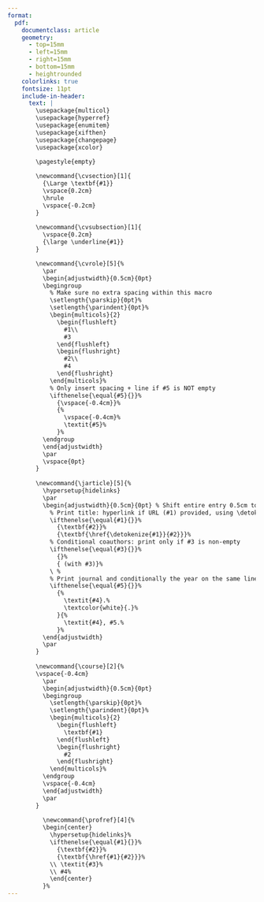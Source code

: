 ```yaml
---
format:
  pdf:
    documentclass: article
    geometry:
      - top=15mm
      - left=15mm
      - right=15mm
      - bottom=15mm
      - heightrounded
    colorlinks: true
    fontsize: 11pt
    include-in-header:
      text: |
        \usepackage{multicol}
        \usepackage{hyperref}
        \usepackage{enumitem}
        \usepackage{xifthen}
        \usepackage{changepage}
        \usepackage{xcolor}
        
        \pagestyle{empty}

        \newcommand{\cvsection}[1]{
          {\Large \textbf{#1}}
          \vspace{0.2cm}
          \hrule
          \vspace{-0.2cm}
        }
        
        \newcommand{\cvsubsection}[1]{
          \vspace{0.2cm}
          {\large \underline{#1}}
        }

        \newcommand{\cvrole}[5]{%
          \par
          \begin{adjustwidth}{0.5cm}{0pt}
          \begingroup
            % Make sure no extra spacing within this macro
            \setlength{\parskip}{0pt}%
            \setlength{\parindent}{0pt}%
            \begin{multicols}{2}
              \begin{flushleft}
                #1\\
                #3
              \end{flushleft}
              \begin{flushright}
                #2\\
                #4
              \end{flushright}
            \end{multicols}%
            % Only insert spacing + line if #5 is NOT empty
            \ifthenelse{\equal{#5}{}}%
              {\vspace{-0.4cm}}%
              {%
                \vspace{-0.4cm}%
                \textit{#5}%
              }%
          \endgroup
          \end{adjustwidth}
          \par
          \vspace{0pt}
        }
        
        \newcommand{\jarticle}[5]{%
          \hypersetup{hidelinks}
          \par
          \begin{adjustwidth}{0.5cm}{0pt} % Shift entire entry 0.5cm to the right
            % Print title: hyperlink if URL (#1) provided, using \detokenize to handle special chars
            \ifthenelse{\equal{#1}{}}%
              {\textbf{#2}}%
              {\textbf{\href{\detokenize{#1}}{#2}}}%
            % Conditional coauthors: print only if #3 is non-empty
            \ifthenelse{\equal{#3}{}}%
              {}%
              { (with #3)}%
            \ %
            % Print journal and conditionally the year on the same line
            \ifthenelse{\equal{#5}{}}%
              {%
                \textit{#4}.%
                \textcolor{white}{.}%
              }{%
                \textit{#4}, #5.%
              }%
          \end{adjustwidth}
          \par
        }
        
        \newcommand{\course}[2]{%
        \vspace{-0.4cm}
          \par
          \begin{adjustwidth}{0.5cm}{0pt}
          \begingroup
            \setlength{\parskip}{0pt}%
            \setlength{\parindent}{0pt}%
            \begin{multicols}{2}
              \begin{flushleft}
                \textbf{#1}
              \end{flushleft}
              \begin{flushright}
                #2
              \end{flushright}
            \end{multicols}%
          \endgroup
          \vspace{-0.4cm}
          \end{adjustwidth}
          \par
        }
        
          \newcommand{\profref}[4]{%
          \begin{center}
            \hypersetup{hidelinks}%
            \ifthenelse{\equal{#1}{}}%
              {\textbf{#2}}%
              {\textbf{\href{#1}{#2}}}%
            \\ \textit{#3}%
            \\ #4%
            \end{center}
          }%
---
```


<!-- TITLE -->
\begin{huge}{\bf Joshua C. Martin}\end{huge}

\begin{adjustwidth}{0.5cm}{0pt}
\begin{minipage}[t]{0.45\textwidth}
Vanderbilt University\\
Department of Economics\\
2301 Vanderbilt Place\\
Nashville, TN 37235
\end{minipage}
\hfill
\begin{minipage}[t]{0.45\textwidth}
Phone: (713) 553-0108\\
Citizenship: United States\\
Email: \href{mailto:joshua.martin@vanderbilt.edu}{joshua.martin@vanderbilt.edu}\\
Homepage: \href{https://joshmartinecon.github.io/}{joshmartinecon.github.io}
\end{minipage}
\vspace{0.2cm}
\end{adjustwidth}

<!-- EMPLOYMENT -->
\cvsection{Academic Appointments and Affiliations}

\cvrole{\textbf{Postdoctoral Researcher}}{Jul 2023--Present}{Vanderbilt University}{Nashville, TN}{Dept. of Economics; LGBTQ+ Policy Lab; Center for Research on Inequality \& Health}

\cvrole{\textbf{Visiting Assistant Professor} (while ABD)}{Jan. 2022 - May 2023}{Berry College}{Mt. Berry, GA}{Dept. of Accounting, Economics \& Finance}

<!-- EDUCATION -->
\cvsection{Education}

\cvrole{\textbf{Ph.D. Economics}}{Aug. 2018 - Jun. 2023}{West Virginia University}{Morgantown, WV}{}

\cvrole{\textbf{B.S. Economics} (\textit{Phi Beta Kappa})}{Aug. 2013 - May 2017}{Oklahoma State University}{Stillwater, OK}{}

<!-- RESEARCH INTERESTS -->
\cvsection{Research Fields}

\cvrole{\textbf{Applied Microeconomics}}{Primary: Labor, Health}{\color{white} .}{Secondary: Urban, Household, Sports}{}

<!-- Research -->
\cvsection{Research}

\cvsubsection{Publications}

\jarticle{https://doi.org/10.1007/s41996-024-00149-z}{Sexual Orientation, Sexual Attraction, and Income}{Christopher S. Carpenter and Hasan Shahid}{Journal of Economics, Race \& Policy}{2024}

\jarticle{https://doi.org/10.1002/hec.4712}{Information Shocks and Celebrity Exposure: The Effect of “Magic” Johnson on AIDS Diagnoses and Mortality in the U.S.}{Alexander Cardazi and Zachary Rodriguez}{Health Economics}{2023}

\jarticle{https://doi.org/10.1080/15582159.2022.2132589}{Determinants of Voting on Education Savings Accounts: Evidence from Tennessee}{Ben Luikart and Joshua C. Hall}{Journal of School Choice}{2022}

\jarticle{https://doi.org/10.3390/economies8040089}{The Impact of the New York City Marathon on Hotel Demand}{Joshua C. Hall}{Economies}{2020}

\cvsubsection{Working Papers}

\jarticle{http://bit.ly/4fZ2sAL}{Peer Health Shocks and Labor Supply}{}{Job Market Paper}{}

\jarticle{https://papers.ssrn.com/sol3/papers.cfm?abstract_id=4307175}{The Effect of Same-Sex Marriage Legalization on Adoptions and Family Formation}{Zachary Rodriguez}{Under Review}{}

\jarticle{}{Does Love Kill Speed? The Effect of Marriage on Formula One Driver Performance}{Clay Collins}{Under Review}{}

\jarticle{}{Spatial Endogenity and Learning Modalities during the COVID-19 Pandemic}{}{Work in Progress}{}

\jarticle{}{Chasing Rainbows: Social Acceptance \& Housing Prices in Gayborhoods}{João Tampellini}{Work in Progress}{}

\jarticle{}{Do Childcare Costs Reduce Adoptions? Evidence from Marriage Equality}{}{Work in Progress}{}

<!-- Teaching -->
\cvsection{Teaching}

\cvsubsection{Instructor of Record}
\course{Applied Economic Research}{Fall 2021}
\course{Urban \& Regional Economics}{Spring 2022}
\course{Intermediate Microeconomic Theory}{Fall 2021}
\course{Principles of Microeconomics}{Spring 2021, Summer 2020}
\course{Markets \& Society}{(8x) Spring 2022-Spring 2023}

<!-- \cvsubsection{Teaching Assistant} -->

<!-- \course{Advanced Economic Theory I (PhD)}{Fall 2021} -->
<!-- \course{Advanced Economic Theory II (PhD)}{Spring 2020 \& 2021} -->
<!-- \course{Intermediate Microeconomic Theory}{Fall 2019} -->
<!-- \course{Principles of Macroeconomics}{Spring 2019} -->
<!-- \course{Principles of Microeconomics}{Fall 2018} -->

<!-- Presentations -->
\cvsection{External Presentations}

\vspace{0.2cm}
\begin{adjustwidth}{0.5cm}{0pt}
  \textbf{2025}: Society of Labor Economists; American Society of Health Economists; Southeastern Micro Labor Workshop

  \textbf{2024}: Lafayette College (\textit{Dept. of Economics}); University of Georgia (\textit{Dept. of Sports Management \& Policy}); Vanderbilt University (\textit{Dept. Department of Leadership, Policy, \& Organizations}); Southeastern Micro Labor Workshop; Workshop on the Econ. \& Crime Impacts of the Opiate Epidemic; Western Economic Association

  \textbf{2023}: Florida Gulf Coast University (\textit{Dept. of Economics}); Discrimination \& Diversity Workshop; Economic Demography; NBER Economics of Health; Public Policy \& Child Well-Being

  \textbf{2022}: American Society of Health Economists; Association of Policy Analysis \& Management; Association of Private Enterprise \& Education; Public Choice Society; Southern Economic Association

  \textbf{2021}: AEA’s Economics of LGBTQ+ Individuals; American Society of Health Economists; Society of the Economics of the Household; Southern Economic Association

  \textbf{2020}: Vanderbilt University (\textit{LGBTQ+ Policy Lab}); SOGI Economics Early Career Workshop
\end{adjustwidth}

<!-- Professional Activities -->
\cvsection{Professional Activities}

\vspace{0.2cm}
\begin{adjustwidth}{0.5cm}{0pt}
  \textbf{Invited Referee}: Journal of Policy Analysis \& Management; Review of the Economics of the Household; Contemporary Economic Policy (3x); Public Finance Review; Journal of Regional Analysis \& Policy (2x); Journal of Economics \& Finance Education; BMC Health Services
Research
  
  \textbf{Service}: AEA Committee on the Status of LGBTQ+ Individuals in the Economics Profession (CSQIEP)
\end{adjustwidth}

<!-- References -->
\cvsection{References}

\vspace{0.2cm}
\begin{multicols}{2}
\profref{mailto:christopher.s.carpenter@vanderbilt.edu}{Kitt Carpenter}{E. Bronson Ingram Professor of Economics}{Vanderbilt University}
\profref{mailto:brad.humphreys@mail.wvu.edu}{Brad Humphreys}{Professor of Economics}{West Virginia University}
\profref{mailto:joshua.hall@mail.wvu.edu}{Joshua Hall}{Milan Puskar Dean and Professor of Economics}{West Virginia University}
\profref{mailto:marcus.o.dillender@vanderbilt.edu}{Marcus Dillender}{Asst. Professor of Economics}{Vanderbilt University}
\end{multicols}